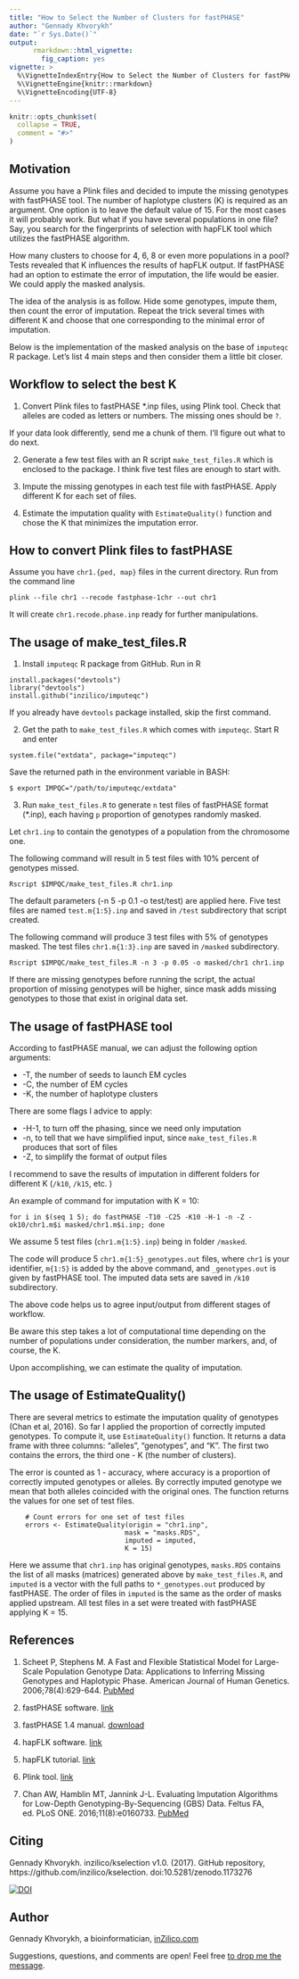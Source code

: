```yaml
---
title: "How to Select the Number of Clusters for fastPHASE"
author: "Gennady Khvorykh"
date: "`r Sys.Date()`"
output:
      rmarkdown::html_vignette:
        fig_caption: yes
vignette: >
  %\VignetteIndexEntry{How to Select the Number of Clusters for fastPHASE}
  %\VignetteEngine{knitr::rmarkdown}
  %\VignetteEncoding{UTF-8}
---
```


```r
knitr::opts_chunk$set(
  collapse = TRUE,
  comment = "#>"
)
```

Motivation
-----------

Assume you have a Plink files and decided to impute the missing genotypes with fastPHASE tool. The number of haplotype clusters (K) is required as an argument. One option is to leave the default value of 15. For the most cases it will probably work. But what if you have several populations in one file? Say, you search for the fingerprints of selection with hapFLK tool which utilizes the fastPHASE algorithm.

How many clusters to choose for 4, 6, 8 or even more populations in a pool? Tests revealed that K influences the results of hapFLK output. If fastPHASE had an option to estimate the error of imputation, the life would be easier. We could apply the masked analysis. 

The idea of the analysis is as follow. Hide some genotypes, impute them, then count the error of imputation. Repeat the trick several times with different K and choose that one corresponding to the minimal error of imputation.      

Below is the implementation of the masked analysis on the base of `imputeqc` R package. Let's list 4 main steps and then consider them a little bit closer.

Workflow to select the best K
------------------------------

1. Convert Plink files to fastPHASE \*.inp files, using Plink tool. Check that alleles are coded as letters or numbers. The missing ones should be `?`. 

If your data look differently, send me a chunk of them. I'll figure out what to do next.   

2. Generate a few test files with an R script `make_test_files.R` which is enclosed to the package. I think five test files are enough to start with. 

3. Impute the missing genotypes in each test file with fastPHASE. Apply different K for each set of files. 

4. Estimate the imputation quality with `EstimateQuality()` function and chose the K that minimizes the imputation error. 

How to convert Plink files to fastPHASE
---------------------------------------

Assume you have `chr1.{ped, map}` files in the current directory. Run from the command line

    plink --file chr1 --recode fastphase-1chr --out chr1
    
It will create `chr1.recode.phase.inp` ready for further manipulations. 

The usage of make\_test\_files.R
---------------------------------

1. Install `imputeqc` R package from GitHub. Run in R

```
install.packages("devtools")
library("devtools")
install.github("inzilico/imputeqc")
```

If you already have `devtools` package installed, skip the first command.

2. Get the path to `make_test_files.R` which comes with `imputeqc`. Start R and enter 

```
system.file("extdata", package="imputeqc")
```
Save the returned path in the environment variable in BASH:

```
$ export IMPQC="/path/to/imputeqc/extdata"
```

3. Run `make_test_files.R` to generate `n` test files of fastPHASE format (\*.inp), each having `p` proportion of genotypes randomly masked.

Let `chr1.inp` to contain the genotypes of a population from the chromosome one.

The following command will result in 5 test files with 10% percent of genotypes missed.

    Rscript $IMPQC/make_test_files.R chr1.inp 

The default parameters (-n 5 -p 0.1 -o test/test) are applied here. Five test files are named `test.m{1:5}.inp` and saved in `/test` subdirectory that script created.

The following command will produce 3 test files with 5% of genotypes masked. The test files `chr1.m{1:3}.inp` are saved in `/masked` subdirectory.

    Rscript $IMPQC/make_test_files.R -n 3 -p 0.05 -o masked/chr1 chr1.inp 

If there are missing genotypes before running the script, the actual proportion of missing genotypes will be higher, since mask adds missing genotypes to those that exist in original data set.

The usage of fastPHASE tool
---------------------------

According to fastPHASE manual, we can adjust the following option arguments:

-   -T, the number of seeds to launch EM cycles
-   -C, the number of EM cycles
-   -K, the number of haplotype clusters

There are some flags I advice to apply:

-   -H-1, to turn off the phasing, since we need only imputation
-   -n, to tell that we have simplified input, since `make_test_files.R` produces that sort of files
-   -Z, to simplify the format of output files

I recommend to save the results of imputation in different folders for different K (`/k10`, `/k15`, etc. )

An example of command for imputation with K = 10:

    for i in $(seq 1 5); do fastPHASE -T10 -C25 -K10 -H-1 -n -Z -ok10/chr1.m$i masked/chr1.m$i.inp; done

We assume 5 test files (`chr1.m{1:5}.inp`) being in folder `/masked`.

The code will produce 5 `chr1.m{1:5}_genotypes.out` files, where `chr1` is your identifier, `m{1:5}` is added by the above command, and `_genotypes.out` is given by fastPHASE tool. The imputed data sets are saved in `/k10` subdirectory.

The above code helps us to agree input/output from different stages of workflow.

Be aware this step takes a lot of computational time depending on the number of populations under consideration, the number markers, and, of course, the K. 

Upon accomplishing, we can estimate the quality of imputation.

The usage of EstimateQuality()
-----------------------------

There are several metrics to estimate the imputation quality of genotypes (Chan et al, 2016). So far I applied the proportion of correctly imputed genotypes. To compute it, use `EstimateQuality()` function. It returns a data frame with three columns: "alleles", "genotypes", and "K". The first two contains the errors, the third one - K (the number of clusters).

The error is counted as 1 - accuracy, where accuracy is a proportion of correctly imputed genotypes or alleles. By correctly imputed genotype we mean that both alleles coincided with the original ones. The function returns the values for one set of test files.

```
    # Count errors for one set of test files
    errors <- EstimateQuality(origin = "chr1.inp",
                             mask = "masks.RDS", 
                             imputed = imputed,
                             K = 15)
```

Here we assume that `chr1.inp` has original genotypes, `masks.RDS` contains the list of all masks (matrices) generated above by `make_test_files.R`,  and `imputed` is a vector with the full paths to `*_genotypes.out` produced by fastPHASE. The order of files in `imputed` is the same as the order of masks applied upstream. All test files in a set were treated with fastPHASE applying K = 15.

References
----------

1. Scheet P, Stephens M. A Fast and Flexible Statistical Model for Large-Scale Population Genotype Data: Applications to Inferring Missing Genotypes and Haplotypic Phase. American Journal of Human Genetics. 2006;78(4):629-644. [PubMed](https://www.ncbi.nlm.nih.gov/pubmed/16532393)

2. fastPHASE software. [link](http://scheet.org/software.html)

3. fastPHASE 1.4 manual. [download](http://scheet.org/code/fastphase_doc_1.4.pdf)

4. hapFLK software. [link](https://forge-dga.jouy.inra.fr/projects/hapflk) 

5. hapFLK tutorial. [link](https://github.com/bcm-uga/SSMPG2017/blob/master/Presentations/hapflk/hapflk.org)

5. Plink tool. [link](http://zzz.bwh.harvard.edu/plink/)

6. Chan AW, Hamblin MT, Jannink J-L. Evaluating Imputation Algorithms for Low-Depth Genotyping-By-Sequencing (GBS) Data. Feltus FA, ed. PLoS ONE. 2016;11(8):e0160733. [PubMed](https://www.ncbi.nlm.nih.gov/pubmed/27537694)

Citing
------

Gennady Khvorykh. inzilico/kselection v1.0. (2017). GitHub repository, https://github.com/inzilico/kselection. doi:10.5281/zenodo.1173276

[![DOI](https://zenodo.org/badge/DOI/10.5281/zenodo.1173276.svg)](https://doi.org/10.5281/zenodo.1173276)

Author
------

Gennady Khvorykh, a bioinformatician, [inZilico.com](http://inzilico.com)

Suggestions, questions, and comments are open! Feel free [to drop me the message](http://www.inzilico.com/contacts/).




